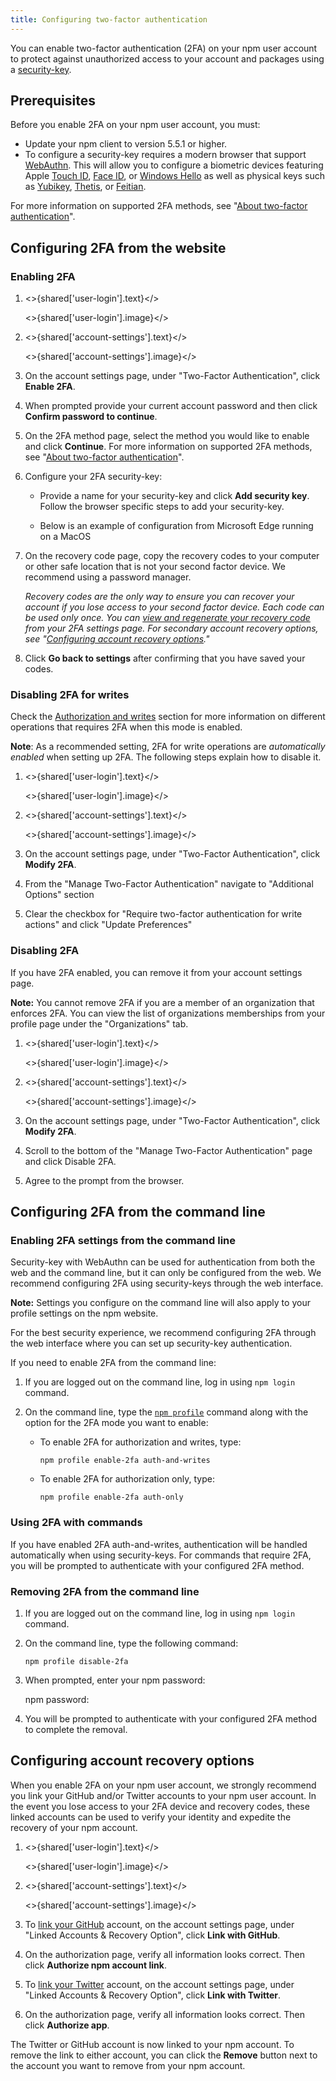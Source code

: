 ```yaml
---
title: Configuring two-factor authentication
---
```



You can enable two-factor authentication (2FA) on your npm user account to protect against unauthorized access to your account and packages using a [security-key][webauthn].

## Prerequisites

Before you enable 2FA on your npm user account, you must:

- Update your npm client to version 5.5.1 or higher.
- To configure a security-key requires a modern browser that support [WebAuthn][can-i-use]. This will allow you to configure a biometric devices featuring Apple [Touch ID][touch-id], [Face ID][face-id], or [Windows Hello][windows-hello] as well as physical keys such as [Yubikey][yubikey], [Thetis][thetis], or [Feitian][feitian].

For more information on supported 2FA methods, see "[About two-factor authentication][about-two-factor-authentication]".

## Configuring 2FA from the website

### Enabling 2FA

1. <>{shared['user-login'].text}</>

   <>{shared['user-login'].image}</>

2. <>{shared['account-settings'].text}</>

   <>{shared['account-settings'].image}</>

3. On the account settings page, under "Two-Factor Authentication", click **Enable 2FA**.

   <Screenshot src="/getting-started/setting-up-your-npm-user-account/2fa-enable.png" alt="Screenshot showing Enable 2FA button" />

4. When prompted provide your current account password and then click **Confirm password to continue**.

5. On the 2FA method page, select the method you would like to enable and click **Continue**. For more information on supported 2FA methods, see "[About two-factor authentication][about-two-factor-authentication]".

   <Screenshot src="/getting-started/setting-up-your-npm-user-account/device-selection.png" alt="Screenshot showing 2FA types" />

6. Configure your 2FA security-key:
   - Provide a name for your security-key and click **Add security key**. Follow the browser specific steps to add your security-key.

   <Screenshot src="/getting-started/setting-up-your-npm-user-account/2fa-add-security-key.png" alt="Screenshot showing security key setup" />

   - Below is an example of configuration from Microsoft Edge running on a MacOS

   <Screenshot src="/getting-started/setting-up-your-npm-user-account/touch-id-mac-edge.png" alt="Screenshot showing 2FA device selection" />

7. On the recovery code page, copy the recovery codes to your computer or other safe location that is not your second factor device. We recommend using a password manager.

   <Screenshot src="/getting-started/setting-up-your-npm-user-account/recovery-code.png" alt="Screenshot showing the Recovery Code page" />

   _Recovery codes are the only way to ensure you can recover your account if you lose access to your second factor device. Each code can be used only once. You can [view and regenerate your recovery code][viewing-and-regenerating-recovery-code] from your 2FA settings page. For secondary account recovery options, see "[Configuring account recovery options][configuring-account-recovery-options]."_

8. Click **Go back to settings** after confirming that you have saved your codes.

### Disabling 2FA for writes

Check the [Authorization and writes][authorization-and-writes] section for more information on different operations that requires 2FA when this mode is enabled.

<Note>

**Note**: As a recommended setting, 2FA for write operations are _automatically enabled_ when setting up 2FA. The following steps explain how to disable it.

</Note>

1. <>{shared['user-login'].text}</>

   <>{shared['user-login'].image}</>

2. <>{shared['account-settings'].text}</>

   <>{shared['account-settings'].image}</>

3. On the account settings page, under "Two-Factor Authentication", click **Modify 2FA**.

   <Screenshot src="/getting-started/setting-up-your-npm-user-account/2fa-modify.png" alt="Screenshot showing Modify 2FA button" />

4. From the "Manage Two-Factor Authentication" navigate to "Additional Options" section

5. Clear the checkbox for "Require two-factor authentication for write actions" and click "Update Preferences"

   <Screenshot src="/getting-started/setting-up-your-npm-user-account/disable-2fa-button.png" alt="Screenshot showing a cleared check box to disable 2fa under Addition options" />

### Disabling 2FA

If you have 2FA enabled, you can remove it from your account settings page.

<Note>

**Note:** You cannot remove 2FA if you are a member of an organization that enforces 2FA. You can view the list of organizations memberships from your profile page under the "Organizations" tab.

</Note>

1. <>{shared['user-login'].text}</>

   <>{shared['user-login'].image}</>

2. <>{shared['account-settings'].text}</>

   <>{shared['account-settings'].image}</>

3. On the account settings page, under "Two-Factor Authentication", click **Modify 2FA**.

   <Screenshot src="/getting-started/setting-up-your-npm-user-account/2fa-modify.png" alt="Screenshot showing Modify 2FA button" />

4. Scroll to the bottom of the "Manage Two-Factor Authentication" page and click Disable 2FA.

   <Screenshot src="/getting-started/setting-up-your-npm-user-account/2fa-disable.png" alt="Screenshot showing Disable 2FA button" />

5. Agree to the prompt from the browser.

## Configuring 2FA from the command line

### Enabling 2FA settings from the command line

Security-key with WebAuthn can be used for authentication from both the web and the command line, but it can only be configured from the web. We recommend configuring 2FA using security-keys through the web interface.

<Note>

**Note:** Settings you configure on the command line will also apply to your profile settings on the npm website.

</Note>

For the best security experience, we recommend configuring 2FA through the web interface where you can set up security-key authentication. 

If you need to enable 2FA from the command line:

1. If you are logged out on the command line, log in using `npm login` command.

2. On the command line, type the [`npm profile`](/cli/profile) command along with the option for the 2FA mode you want to enable:
   - To enable 2FA for authorization and writes, type:

     ```
     npm profile enable-2fa auth-and-writes
     ```

   - To enable 2FA for authorization only, type:

     ```
     npm profile enable-2fa auth-only
     ```

### Using 2FA with commands

If you have enabled 2FA auth-and-writes, authentication will be handled automatically when using security-keys. For commands that require 2FA, you will be prompted to authenticate with your configured 2FA method.

### Removing 2FA from the command line

1. If you are logged out on the command line, log in using `npm login` command.

2. On the command line, type the following command:

   ```
   npm profile disable-2fa
   ```

3. When prompted, enter your npm password:

   <Prompt>npm password:</Prompt>

4. You will be prompted to authenticate with your configured 2FA method to complete the removal.

## Configuring account recovery options

When you enable 2FA on your npm user account, we strongly recommend you link your GitHub and/or Twitter accounts to your npm user account. In the event you lose access to your 2FA device and recovery codes, these linked accounts can be used to verify your identity and expedite the recovery of your npm account.

1. <>{shared['user-login'].text}</>

   <>{shared['user-login'].image}</>

2. <>{shared['account-settings'].text}</>

   <>{shared['account-settings'].image}</>

3. To [link your GitHub][advanced-github-setup] account, on the account settings page, under "Linked Accounts & Recovery Option", click **Link with GitHub**.

   <Screenshot src="/getting-started/setting-up-your-npm-user-account/link-github-account.png" alt="Screenshot showing Link GitHub account button" />

4. On the authorization page, verify all information looks correct. Then click **Authorize npm account link**.
5. To [link your Twitter][advanced-twitter-setup] account, on the account settings page, under "Linked Accounts & Recovery Option", click **Link with Twitter**.

   <Screenshot src="/getting-started/setting-up-your-npm-user-account/link-twitter-account.png" alt="Screenshot showing Link Twitter account button" />

6. On the authorization page, verify all information looks correct. Then click **Authorize app**.

The Twitter or GitHub account is now linked to your npm account. To remove the link to either account, you can click the **Remove** button next to the account you want to remove from your npm account.

[about-two-factor-authentication]: /about-two-factor-authentication
[authorization-and-writes]: /about-two-factor-authentication#authorization-and-writes
[login]: /cli/adduser
[recovering-your-2fa-enabled-account]: /recovering-your-2fa-enabled-account
[can-i-use]: https://caniuse.com/#search=webauthn
[viewing-and-regenerating-recovery-code]: /recovering-your-2fa-enabled-account#viewing-and-regenerating-recovery-code

[webauthn]: https://webauthn.guide/
[u2f]: https://en.wikipedia.org/wiki/Universal_2nd_Factor
[windows-hello]: https://support.microsoft.com/en-us/windows/learn-about-windows-hello-and-set-it-up-dae28983-8242-bb2a-d3d1-87c9d265a5f0
[touch-id]: https://support.apple.com/en-gb/HT204587
[face-id]: https://support.apple.com/en-us/HT208108
[yubikey]: https://www.yubico.com/
[thetis]: https://thetis.io/
[feitian]: https://www.ftsafe.com/
[configuring-account-recovery-options]: /configuring-two-factor-authentication#configuring-account-recovery-options
[advanced-github-setup]: managing-your-profile-settings#linking-your-npm-and-github-accounts
[advanced-twitter-setup]: /managing-your-profile-settings#linking-your-npm-and-twitter-accounts
